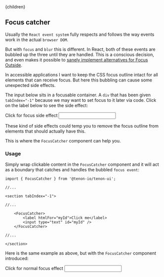 

<Layout>
    <Helmet>
        <title>Tenon-ui | Focus catcher</title>
    </Helmet>{children}
</Layout>

## Focus catcher

Usually the `React event system` fully respects and follows the way events work in the actual
`browser DOM`.

But with `focus` and `blur` this is different. In React, both of these events are bubbled up the
three until they are handled. This is a conscious decision, and even makes it possible to 
[sanely implement alternatives for Focus Outside](https://reactjs.org/docs/accessibility.html#mouse-and-pointer-events).

In accessible applications I want to keep the CSS focus outline intact for all elements that can
receive focus. But here this bubbling can cause some unexpected side effects. 

The input below sits in a focusable container. A `div` that has been given `tabIndex="-1"` because
we may want to set focus to it later via code. Click on the label below to see the side effect:

<div className="form-group" tabIndex="-1">
    <div className="field-wrapper">
        <label for="focusFailId">Click for focus side effect</label>
        <input type="text" id="focusFailId" />
    </div>
</div>

These kind of side effects could temp you to remove the focus outline from elements that should
actually have this.

This is where the `FocusCatcher` component can help you.

### Usage

Simply wrap clickable content in the `FocusCatcher` component and it will act as a boundary
that catches and handles the bubbled `focus event`:

```
import { FocusCatcher } from '@tenon-io/tenon-ui';

//...

<section tabIndex="-1">

//...

    <FocusCatcher>
        <label htmlFor="myId">Click me</label>
        <input type="text" id="myId" />
    </FocusCatcher>

//...

</section>
```

Here is the same example as above, but with the `FocusCatcher` component introduced:

<div className="form-group" tabIndex="-1">
    <FocusCatcher>
        <div className="field-wrapper">
            <label htmlFor="focusTrapId">Click for normal focus effect</label>
            <input type="text" id="focusTrapId" />
        </div>
    </FocusCatcher>
</div>



